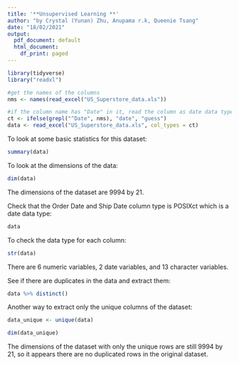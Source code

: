 ```yaml
---
title: '**Unsupervised Learning **'
author: "by Crystal (Yunan) Zhu, Anupama r.k, Queenie Tsang"
date: "18/02/2021"
output:
  pdf_document: default
  html_document:
    df_print: paged
---
```


```r
library(tidyverse)
library("readxl")
```

```r
#get the names of the columns
nms <- names(read_excel("US_Superstore_data.xls"))

#if the column name has "Date" in it, read the column as date data type, otherwise guess the type
ct <- ifelse(grepl("^Date", nms), "date", "guess")
data <- read_excel("US_Superstore_data.xls", col_types = ct)
```


To look at some basic statistics for this dataset:
```r
summary(data)
```
To look at the dimensions of the data:
```r
dim(data)
```
The dimensions of the dataset are 9994 by 21. 

Check that the Order Date and Ship Date column type is POSIXct which is a date data type:
```r
data
```

To check the data type for each column: 
```r
str(data)
```
There are 6 numeric variables, 2 date variables, and 13 character variables.


See if there are duplicates in the data and extract them:
```r
data %>% distinct()
```

Another way to extract only the unique columns of the dataset: 
```r
data_unique <- unique(data)
```

```r
dim(data_unique)
```
The dimensions of the dataset with only the unique rows are still 9994 by 21, so it appears there are no duplicated rows in the original dataset.